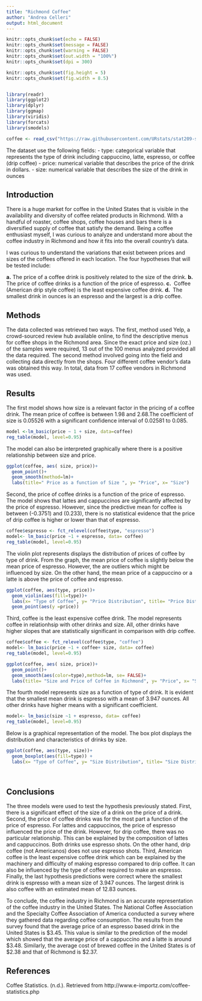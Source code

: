 ```yaml
---
title: "Richmond Coffee"
author: "Andrea Celleri"
output: html_document
---
```


```r
knitr::opts_chunk$set(echo = FALSE)
knitr::opts_chunk$set(message = FALSE)
knitr::opts_chunk$set(warning = FALSE)
knitr::opts_chunk$set(out.width = "100%")
knitr::opts_chunk$set(dpi = 300)

knitr::opts_chunk$set(fig.height = 5)
knitr::opts_chunk$set(fig.width = 8.5)


library(readr)
library(ggplot2)
library(dplyr)
library(ggmap)
library(viridis)
library(forcats)
library(smodels)
```


```r
coffee <- read_csv("https://raw.githubusercontent.com/URstats/stat209-s18-andreacelleri/master/coffee.csv")
```

The dataset use the following fields:
- type: categorical variable that represents the type of drink including cappuccino, latte, espresso, or coffee (drip coffee) 
- price: numerical variable that describes the price of the drink in dollars. 
- size: numerical variable that describes the size of the drink in ounces  


## Introduction

There is a huge market for coffee in the United States that is visible in the availability and diversity of coffee related products in Richmond. With a handful of roaster, coffee shops, coffee houses and bars there is a diversified supply of coffee that satisfy the demand. Being a coffee enthusiast myself, I was curious to analyze and understand more about the coffee industry in Richmond and how it fits into the overall country’s data.

I was curious to understand the variations that exist between prices and sizes of the coffees offered in each location. The four hypotheses that will be tested include:


**a.**	The price of a coffee drink is positively related to the size of the drink.
**b.**	The price of coffee drinks is a function of the price of espresso.
**c. **	Coffee (American drip style coffee) is the least expensive coffee drink. 
**d. ** The smallest drink in ounces is an espresso and the largest is a drip coffee. 



## Methods

The data collected was retrieved two ways. The first, method used Yelp, a crowd-sourced review hub available online, to find the descriptive menus for coffee shops in the Richmond area. Since the exact price and size (oz.) of the samples were required, 13 out of the 100 menus analyzed provided all the data required. The second method involved going into the field and collecting data directly from the shops. Four different coffee vendor’s data was obtained this way. In total, data from 17 coffee vendors in Richmond was used.


## Results

The first model shows how size is a relevant factor in the pricing of a coffee drink. The mean price of coffee is between 1.98 and 2.68.The coefficient of size is 0.05526 with a significant confidence interval of 0.02581 to 0.085. 


```r
model <-lm_basic(price ~ 1 + size, data=coffee)
reg_table(model, level=0.95)

```

The model can also be interpreted graphically where there is a positive relationship between size and price. 

```r
ggplot(coffee, aes( size, price))+
  geom_point()+ 
  geom_smooth(method=lm)+
  labs(title=" Price as a function of Size ", y= "Price", x= "Size")
```


Second, the price of coffee drinks is a function of the price of espresso. The model shows that lattes and cappuccinos are significantly affected by the price of espresso. However, since the predictive mean for coffee is between (-0.3751) and (0.233), there is no statistical evidence that the price of drip coffee is higher or lower than that of espresso. 


```r
coffee$espresso <- fct_relevel(coffee$type, "espresso")
model<- lm_basic(price ~1 + espresso, data= coffee)
reg_table(model, level=0.95)
```

The violin plot represents displays the distribution of prices of coffee by type of drink. From the graph, the mean price of coffee is slightly below the mean price of espresso. However, the are outliers which might be influenced by size. On the other hand, the mean price of a cappuccino or a latte is above the price of coffee and espresso. 

```r
ggplot(coffee, aes(type, price))+
  geom_violin(aes(fill=type))+ 
  labs(x= "Type of Coffee", y= "Price Distribution", title= "Price Distribution for Coffee in Richmond") +
  geom_point(aes(y =price))


```


Third, coffee is the least expensive coffee drink. The model represents coffee in relationhsip with other drinks and size. All, other drinks have higher slopes that are statistically significant in comparison with drip coffee. 

```r
coffee$coffee <- fct_relevel(coffee$type, "coffee")
model<- lm_basic(price ~1 + coffee+ size, data= coffee)
reg_table(model, level=0.95)
```


```r
ggplot(coffee, aes( size, price))+
  geom_point()+ 
  geom_smooth(aes(color=type),method=lm, se= FALSE)+
  labs(title= "Size and Price of Coffee in Richmond", y= "Price", x= "Size")
```

The fourth model represents size as a function of type of drink. It is evident that the smallest mean drink is espresso with a mean of 3.947 ounces. All other drinks have higher means with a significant coefficient. 

```r

model<- lm_basic(size ~1 + espresso, data= coffee)
reg_table(model, level=0.95)
```
Below is a graphical representation of the model. The box plot displays the distribution and characteristics of drinks by size. 

```r
ggplot(coffee, aes(type, size))+
  geom_boxplot(aes(fill=type)) +
  labs(x= "Type of Coffee", y= "Size Distribution", title= "Size Distribution by Type of Coffee in Richmond")
  
  
```


## Conclusions

The three models were used to test the hypothesis previously stated. First, there is a significant effect of the size of a drink on the price of a drink. Second, the price of coffee drinks was for the most part a function of the price of espresso. For lattes and cappuccinos, the price of espresso influenced the price of the drink. However, for drip coffee, there was no particular relationship. This can be explained by the composition of lattes and cappuccinos. Both drinks use espresso shots. On the other hand, drip coffee (not Americanos) does not use espresso shots. 
Third, American coffee is the least expensive coffee drink which can be explained by the machinery and difficulty of making espresso compared to drip coffee. It can also be influenced by the type of coffee required to make an espresso. Finally, the last hypothesis predictions were correct where the smallest drink is espresso with a mean size of 3.947 ounces. The largest drink is also coffee with an estimated mean of 12.83 ounces.   

To conclude, the coffee industry in Richmond is an accurate representation of the coffee industry in the United States. The National Coffee Association and the Specialty Coffee Association of America conducted a survey where they gathered data regarding coffee consumption. The results from the survey found that the average price of an espresso based drink in the United States is $3.45. This value is similar to the prediction of the model which showed that the average price of a cappuccino and a latte is around $3.48. Similarly, the average cost of brewed coffee in the United States is of $2.38 and that of Richmond is $2.37.

## References

Coffee Statistics. (n.d.). Retrieved from http://www.e-importz.com/coffee-statistics.php


